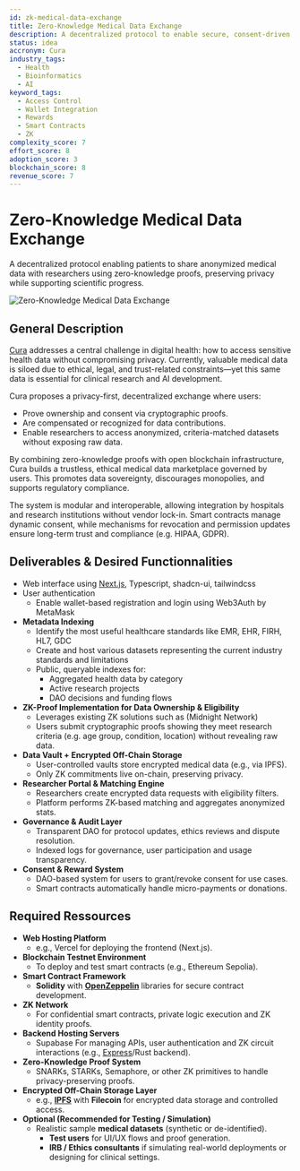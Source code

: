 ```yaml
---
id: zk-medical-data-exchange
title: Zero-Knowledge Medical Data Exchange
description: A decentralized protocol to enable secure, consent-driven sharing of anonymized medical data using zero-knowledge proofs.
status: idea
accronym: Cura
industry_tags:
  - Health
  - Bioinformatics
  - AI
keyword_tags:
  - Access Control
  - Wallet Integration
  - Rewards
  - Smart Contracts
  - ZK
complexity_score: 7
effort_score: 8
adoption_score: 3
blockchain_score: 8
revenue_score: 7
---
```


# Zero-Knowledge Medical Data Exchange

A decentralized protocol enabling patients to share anonymized medical data with researchers using zero-knowledge proofs, preserving privacy while supporting scientific progress.

![Zero-Knowledge Medical Data Exchange](/images/project/zk-medical-data-exchange.jpg)

## General Description

[Cura](https://cura.monark.io) addresses a central challenge in digital health: how to access sensitive health data without compromising privacy. Currently, valuable medical data is siloed due to ethical, legal, and trust-related constraints—yet this same data is essential for clinical research and AI development.

Cura proposes a privacy-first, decentralized exchange where users:
- Prove ownership and consent via cryptographic proofs.
- Are compensated or recognized for data contributions.
- Enable researchers to access anonymized, criteria-matched datasets without exposing raw data.

By combining zero-knowledge proofs with open blockchain infrastructure, Cura builds a trustless, ethical medical data marketplace governed by users. This promotes data sovereignty, discourages monopolies, and supports regulatory compliance.

The system is modular and interoperable, allowing integration by hospitals and research institutions without vendor lock-in. Smart contracts manage dynamic consent, while mechanisms for revocation and permission updates ensure long-term trust and compliance (e.g. HIPAA, GDPR).

## Deliverables & Desired Functionnalities

- Web interface using [Next.js](http://next.js/), Typescript, shadcn-ui, tailwindcss
- User authentication
    - Enable wallet-based registration and login using Web3Auth by MetaMask
- **Metadata Indexing**
    - Identify the most useful healthcare standards like EMR, EHR, FIRH, HL7, GDC
    - Create and host various datasets representing the current industry standards and limitations
    - Public, queryable indexes for:
        - Aggregated health data by category
        - Active research projects
        - DAO decisions and funding flows
- **ZK-Proof Implementation for Data Ownership & Eligibility**
    - Leverages existing ZK solutions such as (Midnight Network)
    - Users submit cryptographic proofs showing they meet research criteria (e.g. age group, condition, location) without revealing raw data.
- **Data Vault + Encrypted Off-Chain Storage**
    - User-controlled vaults store encrypted medical data (e.g., via IPFS).
    - Only ZK commitments live on-chain, preserving privacy.
- **Researcher Portal & Matching Engine**
    - Researchers create encrypted data requests with eligibility filters.
    - Platform performs ZK-based matching and aggregates anonymized stats.
- **Governance & Audit Layer**
    - Transparent DAO for protocol updates, ethics reviews and dispute resolution.
    - Indexed logs for governance, user participation and usage transparency.
- **Consent & Reward System**
    - DAO-based system for users to grant/revoke consent for use cases.
    - Smart contracts automatically handle micro-payments or donations.

## Required Ressources

- **Web Hosting Platform**
    - e.g., Vercel for deploying the frontend (Next.js).
- **Blockchain Testnet Environment**
    - To deploy and test smart contracts (e.g., Ethereum Sepolia).
- **Smart Contract Framework**
    - **Solidity** with **[OpenZeppelin](https://www.openzeppelin.com/)** libraries for secure contract development.
- **ZK Network**
    - For confidential smart contracts, private logic execution and ZK identity proofs.
- **Backend Hosting Servers**
    - Supabase For managing APIs, user authentication and ZK circuit interactions (e.g., [Express](https://expressjs.com/)/Rust backend).
- **Zero-Knowledge Proof System**
    - SNARKs, STARKs, Semaphore, or other ZK primitives to handle privacy-preserving proofs.
- **Encrypted Off-Chain Storage Layer**
    - e.g., **[IPFS](https://ipfs.tech/)** with **Filecoin** for encrypted data storage and controlled access.
- **Optional (Recommended for Testing / Simulation)**
    - Realistic sample **medical datasets** (synthetic or de-identified).
        - **Test users** for UI/UX flows and proof generation.
        - **IRB / Ethics consultants** if simulating real-world deployments or designing for clinical settings.